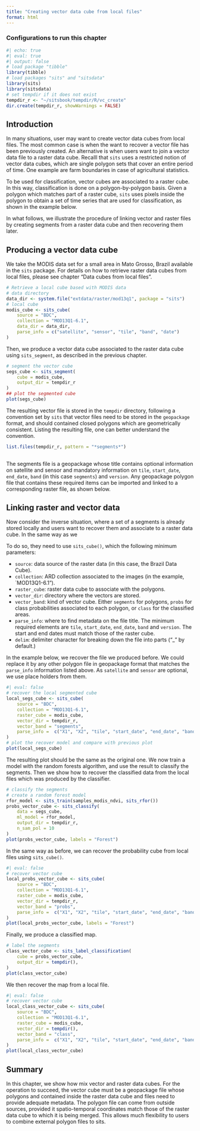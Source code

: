 ```yaml
---
title: "Creating vector data cube from local files"
format: html
---
```

### Configurations to run this chapter{-}


```r
#| echo: true
#| eval: true
#| output: false
# load package "tibble"
library(tibble)
# load packages "sits" and "sitsdata"
library(sits)
library(sitsdata)
# set tempdir if it does not exist 
tempdir_r <- "~/sitsbook/tempdir/R/vc_create"
dir.create(tempdir_r, showWarnings = FALSE)
```

## Introduction 

In many situations, user may want to create vector data cubes from local files. The most common case is when the want to recover a vector file has been previously created. An alternative is when users want to join a vector data file to a raster data cube. Recalll that `sits` uses a restricted notion of vector data cubes, which are single polygon sets that cover an entire period of time. One example are farm boundaries in case of agricultural statistics. 

To be used for classification, vector cubes are associated to a raster cube. In this way, classification is done on a polygon-by-polygon basis. Given a polygon which matches part of a raster cube, `sits` uses pixels inside the polygon to obtain a set of time series that are used for classification, as shown in the example below.

In what follows, we illustrate the procedure of linking vector and raster files by creating segments from a raster data cube and then recovering them later.

## Producing a vector data cube

We take the MODIS data set for a small area in Mato Grosso, Brazil available in the `sits` package. For details on how to retrieve raster data cubes from local files, please see chapter "Data cubes from local files". 

```r
# Retrieve a local cube based with MODIS data
# data directory
data_dir <- system.file("extdata/raster/mod13q1", package = "sits")
# local cube
modis_cube <- sits_cube(
    source = "BDC",
    collection = "MOD13Q1-6.1",
    data_dir = data_dir,
    parse_info = c("satellite", "sensor", "tile", "band", "date")
)
```

Then, we produce a vector data cube associated to the raster data cube using `sits_segment`, as described in the previous chapter.
```r
# segment the vector cube
segs_cube <- sits_segment(
    cube = modis_cube,
    output_dir = tempdir_r 
)
## plot the segmented cube
plot(segs_cube)
```

The resulting vector file is stored in the `tempdir` directory, following a convention set by `sits` that vector files need to be stored in the `geopackage` format, and should contained closed polygons which are geometrically consistent. Listing the resulting file, one can better understand the convention.

```r
list.files(tempdir_r, pattern = "*segments*")
    
```
The segments file is a geopackage whose title contains optional information on satellite and sensor  and mandatory information on `tile`, `start_date`, `end_date`, `band` (in this case `segments`) and `version`. Any geopackage polygon file that contains these required items can be imported and linked to a corresponding raster file, as shown below. 

## Linking raster and vector data 

Now consider the inverse situation, where a set of a segments is already stored locally and users want to recover them and associate to a raster data cube. In the same way as we 

To do so, they need to use `sits_cube()`, which the following minimum parameters:

- `source`: data source of the raster data (in this case, the Brazil Data Cube).
- `collection`: ARD collection associated to the images (in the example, `MOD13Q1-6.1").
- `raster_cube`: raster data cube to associate with the polygons.
- `vector_dir`: directory where the vectors are stored. 
- `vector_band`: kind of vector cube. Either `segments` for polygons, `probs` for class probabilities associated to each polygon, or `class` for the classified areas. 
- `parse_info`: where to find metadata on the file title. The minimum required elements are `tile`, `start_date`, `end_date`, `band` and `version`. The start and end dates must match those of the raster cube.
- `delim`: delimiter character for breaking down the file into parts ("_" by default.)

In the example below, we recover the file we produced before. We could replace it by any other polygon file in geopackage format that matches the `parse_info` information listed above. As `satellite` and `sensor` are optional, we use place holders from them.


```r
#| eval: false
# recover the local segmented cube
local_segs_cube <- sits_cube(
    source = "BDC",
    collection = "MOD13Q1-6.1",
    raster_cube = modis_cube,
    vector_dir = tempdir_r,
    vector_band = "segments",
    parse_info =  c("X1", "X2", "tile", "start_date", "end_date", "band", "version")
)
# plot the recover model and compare with previous plot
plot(local_segs_cube)
```

The resulting plot should be the same as the original one. We now train a model with the random forests algorithm, and use the result to classify the segments. Then we show how to recover the classified data from the local files which was produced by the classifier. 

```r
# classify the segments
# create a random forest model
rfor_model <- sits_train(samples_modis_ndvi, sits_rfor())
probs_vector_cube <- sits_classify(
    data = segs_cube,
    ml_model = rfor_model,
    output_dir = tempdir_r,
    n_sam_pol = 10
)
plot(probs_vector_cube, labels = "Forest")
```

In the same way as before, we can recover the probability cube from local files using `sits_cube()`.

```r
#| eval: false
# recover vector cube
local_probs_vector_cube <- sits_cube(
    source = "BDC",
    collection = "MOD13Q1-6.1",
    raster_cube = modis_cube,
    vector_dir = tempdir_r,
    vector_band = "probs",
    parse_info =  c("X1", "X2", "tile", "start_date", "end_date", "band", "version")
)
plot(local_probs_vector_cube, labels = "Forest")
```

Finally, we produce a classified map.

```r
# label the segments
class_vector_cube <- sits_label_classification(
    cube = probs_vector_cube,
    output_dir = tempdir(),
)
plot(class_vector_cube)
```

We then recover the map from a local file.
```r
#| eval: false
# recover vector cube
local_class_vector_cube <- sits_cube(
    source = "BDC",
    collection = "MOD13Q1-6.1",
    raster_cube = modis_cube,
    vector_dir = tempdir(),
    vector_band = "class",
    parse_info =  c("X1", "X2", "tile", "start_date", "end_date", "band", "version")
)
plot(local_class_vector_cube)
```

## Summary

In this chapter, we show how mix vector and raster data cubes. For the operation to succeed, the vector cube must be a geopackage file whose polygons and contained inside the raster data cube and files need to provide adequate metadata. The polygon file can come from outside sources, provided it spatio-temporal coordinates match those of the raster data cube to which it is being merged. This allows much flexibility to users to combine external polygon files to sits. 